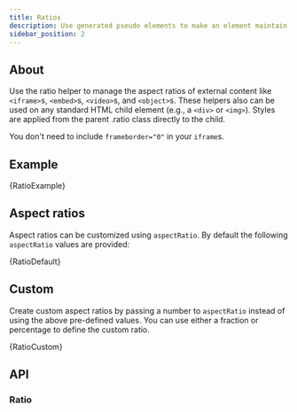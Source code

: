 ```yaml
---
title: Ratios
description: Use generated pseudo elements to make an element maintain the aspect ratio of your choosing. Perfect for responsively handling video or slideshow embeds based on the width of the parent.
sidebar_position: 2
---
```



## About

Use the ratio helper to manage the aspect ratios of external content like
`<iframe>`s, `<embed>`s, `<video>`s, and `<object>`s. These helpers also can be used on
any standard HTML child element (e.g., a `<div>` or `<img>`). Styles are applied from
the parent .ratio class directly to the child.

You don't need to include `frameborder="0"` in your `iframe`s.

## Example

<CodeBlock language="jsx" live>
  {RatioExample}
</CodeBlock>

## Aspect ratios

Aspect ratios can be customized using `aspectRatio`. By default the following `aspectRatio`
values are provided:

<CodeBlock language="jsx" live previewClassName="ratio-examples">
  {RatioDefault}
</CodeBlock>

## Custom

Create custom aspect ratios by passing a number to `aspectRatio` instead of using the above
pre-defined values. You can use either a fraction or percentage to define the custom ratio.

<CodeBlock language="jsx" live previewClassName="ratio-examples">
  {RatioCustom}
</CodeBlock>

## API

### Ratio

<PropsTable name="Ratio" />
